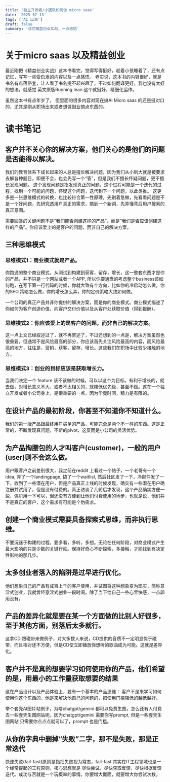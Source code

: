 ```yaml
---
title: '独立开发者/小团队如何做 micro saas'
date: '2025-07-13'
tags: ['AI 出海']
draft: false
summary: '读完精益创业实战，一点感悟'
---
```


# 关于micro saas 以及精益创业

最近刚把《精益创业实战》这本书看完，觉得写得挺好，趁着小孩睡着了，还有点记忆，写写一些受启发的内容以及一点感悟。
老实说，这本书的内容很好，就是书名有点落俗套，让人看了书名提不起兴趣了，不过如何翻译更好，我也没有太好的想法，就感觉 英文原版Running lean 这个就挺好，精细化运作。

虽然这本书有点年岁了， 但里面的很多内容对现在搞AI Micro saas 的还是挺对口的，尤其是刚从职场出来或者想做副业搞点东西的。


# 读书笔记

## 客户并不关心你的解决方案，他们关心的是他们的问题是否能得以解决。

我们的教育体系下成长起来的人总是擅长解决问题，因为我们从小到大就是被要求去解各种题目，即便不会，也会先写一个“答”，但是我们不擅长怀疑问题，更不擅长发现问题。
这个发现问题是指发现真正的问题，这个过程可能是一个迭代的过程，找到一个可能的问题，怀疑这个问题，迭代到下一个问题，以此类推。
这更多是一张思维模式的转换，也比较符合第一性原理，先别着急做，先看看问题是不是一个好问题，先研究透用户真正的需求，搞到一个新词，先弄懂背后用户搜索的真正意图。

需要回答的关键问题不是“我们能否创建这样的产品”，而是“我们是否应该创建这样的产品”。你应该爱上的是客户的问题，而非自己的解决方案。

## 三种思维模式

### 思维模式1：商业模式就是产品。

你跑通的整个商业模式，从测试到构建到获客，留存，增长，这一整套东西才是你的产品，并不只是一个网站或者一个APP, 所以你要通盘的考虑整个business该如何跑，在写下第一行代码的时候，你就大致有个方向，比如你的冷启动怎么做，你的SEO 策略怎么做，你的增长怎么弄，你的定价策略大致如何做。

一个公司的真正产品并非你提供的解决方案，而是你的商业模式。商业模式描述了你如何为客户创造价值，向客户交付价值以及从客户处获取价值（得到报酬）。


### 思维模式2：你应该爱上的是客户的问题，而非自己的解决方案。

这一点上文已经叙述过了，就不再赘述了，不过还想到的一点是，解决方案虽然也很重要，但通常不是风险最高的部分，你应该首先关注风险最高的内容，而风险最高的地方，往往是，营销，获客，留存，增长。这些我们在职场中比较少接触的地方。


### 思维模式3：创业的目标应该是获取增长力。

当我们决定一个 feature 该不该做的时候，可以以这个为目标。有利于增长的，就去做，对增长意义不大，或者不太相关的，就降低优先级，甚至不做。这在一个独立开发或者小公司身上，是很重要的一点，因为毕竟时间，精力是有限的。

## 在设计产品的最初阶段，你甚至不知道你不知道什么。

我们的第一版产品跟最终用户买单的产品，可能完全是两个不一样的东西。这是正常的，不断发现真问题，不断的pivot，这反而是小公司的灵活优势。


## 为产品掏腰包的人才叫客户(customer)，一般的用户(user)则不会这么做。

用户跟客户之前差别很大，我之前在reddit 上看过一个帖子，一个老哥有一个idea, 弄了一个landingpage, 搞了一个waitlist, 然后社区发了一下，冷邮件发了一下，收到了一些潜在用户，但是产品真正上线的时候发现，确实有一些潜在用户确注册并试用了，但是没有付费的。真正访谈了几轮后才发现，这个产品确实方便一些，偶尔用一下可以，但还没有方便到让他们付费使用的地步，也就是说，他们并不是真正的客户，这个需求有可能是个伪需求。


## 创建一个商业模式需要具备探索式思维，而非执行思维。

不要沉迷于构建的过程，要多看，多听，多想。无论在任何阶段，对商业模式产生最大影响的只是少数的关键行动。保持好奇心不断探索，多接触，才能找到有决定性影响的那几步。

## 太多创业者落入的陷阱是过早进行优化。

他们想象自己的产品有成百上千的客户使用，并试图将这种想象变为现实，简称意淫式创业，我就曾经意淫式创业一段时间，除了当下给自己一些心里快感，一点卵用没有。

## 产品的差异化就是要在某一个方面做的比别人好很多，至于其他方面，别落后太多就行。

这拿CD 跟磁带来做例子，对大多数人来说，CD提供的音质不一定明显优于磁带，而且相对还不方便，但是CD使立即播放你想听的歌曲成为可能。这就是差异化。

## 客户并不是真的想要学习如何使用你的产品，他们希望的是，用最小的工作量获取想要的结果

这在产品设计以及产品体验上，要有一个基本的产品思维： 客户不是来学习如何使用你这个东西的，他是来解决他自己的问题的，把使用门槛降低的越低越好。

举个套壳AI图片站例子，为啥chatgpt/gemini 都可以免费生图，怎么还有人付费去一些套壳生图网站呢，因为chatgpt/gemini 需要你写prompt, 但是一些套壳生图网站 只需要你点点点就可以了，prompt 也是门槛。


## 从你的字典中删掉“失败”二字，那不是失败，那是正常迭代

快速失败(fail-fast)原则是指把失败视为常态，fail-fast 其实在IT工程领域也是一个经常提起的工程原则，核心思想就是 尽快尝试，尽快获取反馈，尽快根据反馈迭代。成功与否就是一个玩概率的事情，你要增大赢面，就要增大你尝试次数。


